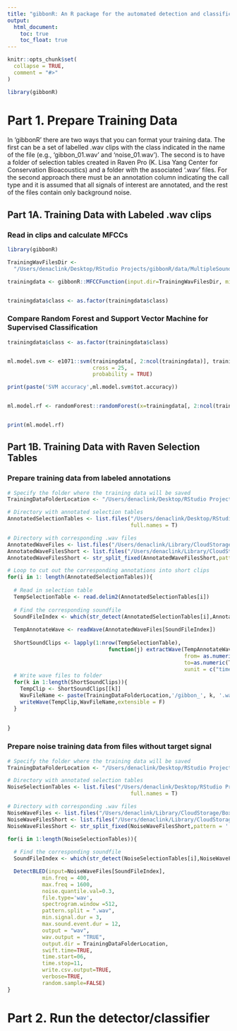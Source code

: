 ```yaml
---
title: "gibbonR: An R package for the automated detection and classification of female gibbon calls from long-term acoustic recordings"
output:
  html_document:
    toc: true
    toc_float: true
---
```


```r
knitr::opts_chunk$set(
  collapse = TRUE,
  comment = "#>"
)
```

```r
library(gibbonR)
```


# Part 1. Prepare Training Data
In 'gibbonR' there are two ways that you can format your training data. The first can be a set of labelled .wav clips with the class indicated in the name of the file (e.g., 'gibbon_01.wav' and 'noise_01.wav'). The second is to have a folder of selection tables created in Raven Pro (K. Lisa Yang Center for Conservation Bioacoustics) and a folder with the associated '.wav' files. For the second approach there must be an annotation column indicating the call type and it is assumed that all signals of interest are annotated, and the rest of the files contain only background noise.  

## Part 1A. Training Data with Labeled .wav clips
### Read in clips and calculate MFCCs
```r
library(gibbonR)

TrainingWavFilesDir <- 
  "/Users/denaclink/Desktop/RStudio Projects/gibbonR/data/MultipleSoundClasses/"

trainingdata <- gibbonR::MFCCFunction(input.dir=TrainingWavFilesDir, min.freq = 400, max.freq = 1600,win.avg="TRUE")


trainingdata$class <- as.factor(trainingdata$class)
```

### Compare Random Forest and Support Vector Machine for Supervised Classification
```r

trainingdata$class <- as.factor(trainingdata$class)


ml.model.svm <- e1071::svm(trainingdata[, 2:ncol(trainingdata)], trainingdata$class, kernel = "radial", #gamma = tune.rad$best.parameters$gamma, cost = tune.rad$best.parameters$cost, 
                           cross = 25,
                           probability = TRUE)

print(paste('SVM accuracy',ml.model.svm$tot.accuracy))


ml.model.rf <- randomForest::randomForest(x=trainingdata[, 2:ncol(trainingdata)], y = trainingdata$class)


print(ml.model.rf)


```

## Part 1B. Training Data with Raven Selection Tables
### Prepare training data from labeled annotations
```r
# Specify the folder where the training data will be saved
TrainingDataFolderLocation <- "/Users/denaclink/Desktop/RStudio Projects/gibbonR/data/TrainingDataFromRavenSelectionTables"

# Directory with annotated selection tables
AnnotatedSelectionTables <- list.files("/Users/denaclink/Desktop/RStudio Projects/gibbonR/data/SelectionTables/GibbonSelectionTables/",
                                       full.names = T)

# Directory with corresponding .wav files
AnnotatedWaveFiles <- list.files("/Users/denaclink/Library/CloudStorage/Box-Box/gibbonRSampleFiles/GibbonFiles/",full.names = T)
AnnotatedWaveFilesShort <- list.files("/Users/denaclink/Library/CloudStorage/Box-Box/gibbonRSampleFiles/GibbonFiles/",full.names = F)
AnnotatedWaveFilesShort <- str_split_fixed(AnnotatedWaveFilesShort,pattern = '.wav', n=2)[,1]

# Loop to cut out the corresponding annotations into short clips
for(i in 1: length(AnnotatedSelectionTables)){
  
  # Read in selection table
  TempSelectionTable <- read.delim2(AnnotatedSelectionTables[i])
  
  # Find the corresponding soundfile
  SoundFileIndex <- which(str_detect(AnnotatedSelectionTables[i],AnnotatedWaveFilesShort))
  
  TempAnnotateWave <- readWave(AnnotatedWaveFiles[SoundFileIndex])
  
  ShortSoundClips <- lapply(1:nrow(TempSelectionTable),
                                function(j) extractWave(TempAnnotateWave,
                                                        from= as.numeric(TempSelectionTable[j,]$Begin.Time..s.),
                                                        to=as.numeric(TempSelectionTable[j,]$ End.Time..s.),
                                                        xunit = c("time"),plot=F,output="Wave"))
  # Write wave files to folder
  for(k in 1:length(ShortSoundClips)){
    TempClip <- ShortSoundClips[[k]]
    WavFileName <- paste(TrainingDataFolderLocation,'/gibbon_', k, '.wav',sep="")
    writeWave(TempClip,WavFileName,extensible = F)
  }
  
  
}

```

### Prepare noise training data from files without target signal
```r
# Specify the folder where the training data will be saved
TrainingDataFolderLocation <- "/Users/denaclink/Desktop/RStudio Projects/gibbonR/data/TrainingDataFromRavenSelectionTables/"

# Directory with annotated selection tables
NoiseSelectionTables <- list.files("/Users/denaclink/Desktop/RStudio Projects/gibbonR/data/SelectionTables/NoiseSelectionTables/",
                                       full.names = T)

# Directory with corresponding .wav files
NoiseWaveFiles <- list.files("/Users/denaclink/Library/CloudStorage/Box-Box/gibbonRSampleFiles/NoiseFiles/",full.names = T)
NoiseWaveFilesShort <- list.files("/Users/denaclink/Library/CloudStorage/Box-Box/gibbonRSampleFiles/NoiseFiles/",full.names = F)
NoiseWaveFilesShort <- str_split_fixed(NoiseWaveFilesShort,pattern = '.wav', n=2)[,1]

for(i in 1:length(NoiseSelectionTables)){
  
  # Find the corresponding soundfile
  SoundFileIndex <- which(str_detect(NoiseSelectionTables[i],NoiseWaveFilesShort))

  DetectBLED(input=NoiseWaveFiles[SoundFileIndex],
           min.freq = 400, 
           max.freq = 1600,
           noise.quantile.val=0.3,
           file.type='wav',
           spectrogram.window =512,
           pattern.split = ".wav", 
           min.signal.dur = 3,
           max.sound.event.dur = 12, 
           output = "wav",
           wav.output = "TRUE", 
           output.dir = TrainingDataFolderLocation,
           swift.time=TRUE,
           time.start=06,
           time.stop=11,
           write.csv.output=TRUE,
           verbose=TRUE,
           random.sample=FALSE)
}

```


# Part 2. Run the detector/classifier


